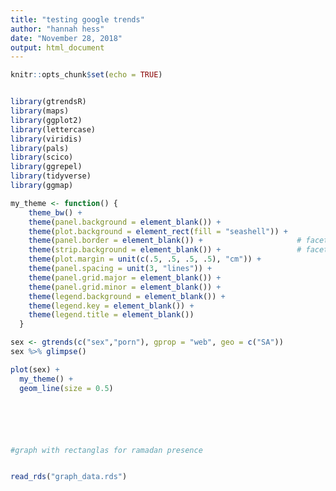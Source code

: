 ```yaml
---
title: "testing google trends"
author: "hannah hess"
date: "November 28, 2018"
output: html_document
---
```


```r
knitr::opts_chunk$set(echo = TRUE)


library(gtrendsR)
library(maps)
library(ggplot2)
library(lettercase)
library(viridis)
library(pals)
library(scico)
library(ggrepel)
library(tidyverse)
library(ggmap)
```




```r

my_theme <- function() {
    theme_bw() +
    theme(panel.background = element_blank()) +
    theme(plot.background = element_rect(fill = "seashell")) +
    theme(panel.border = element_blank()) +                     # facet border
    theme(strip.background = element_blank()) +                 # facet title background
    theme(plot.margin = unit(c(.5, .5, .5, .5), "cm")) +
    theme(panel.spacing = unit(3, "lines")) +
    theme(panel.grid.major = element_blank()) +
    theme(panel.grid.minor = element_blank()) +
    theme(legend.background = element_blank()) +
    theme(legend.key = element_blank()) +
    theme(legend.title = element_blank())
  }

```



```r

sex <- gtrends(c("sex","porn"), gprop = "web", geo = c("SA"))
sex %>% glimpse()

plot(sex) + 
  my_theme() +
  geom_line(size = 0.5) 







```
```r
#graph with rectanglas for ramadan presence


read_rds("graph_data.rds")




```


```r



```

